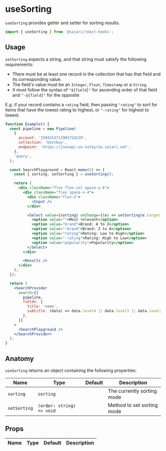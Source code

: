 
<SEO title="useSorting" description="useSorting provides getter/setter for sorting results." />

# useSorting

`useSorting` provides getter and setter for sorting results.

```js
import { useSorting } from '@sajari/react-hooks';
```

## Usage

`setSorting` expects a string, and that string must satisfy the following requirements:

- There must be at least one record in the collection that has that field and its corresponding value.
- The field's value must be an `Integer`, `Float`, `Timestamp` or a `String`.
- It must follow the syntax of `"${field}"` for ascending order of that field and `"-${field}"` for the opposite

E.g. if your record contains a `rating` field, then passing `"rating"` to sort for items that have the lowest rating to highest, or `"-rating"` for highest to lowest.

```jsx
function Example() {
  const pipeline = new Pipeline(
    {
      account: '1594153711901724220',
      collection: 'bestbuy',
      endpoint: 'https://jsonapi-us-valkyrie.sajari.net',
    },
    'query',
  );

  const SearchPlayground = React.memo(() => {
    const { sorting, setSorting } = useSorting();

    return (
      <div className="flex flex-col space-y-6">
        <div className="flex space-x-4">
          <div className="flex-1">
            <Input />
          </div>

          <Select value={sorting} onChange={(e) => setSorting(e.target.value)}>
            <option value="">Most relevant</option>
            <option value="brand">Brand: A to Z</option>
            <option value="-brand">Brand: Z to A</option>
            <option value="rating">Rating: Low to High</option>
            <option value="-rating">Rating: High to Low</option>
            <option value="popularity">Popularity</option>
          </Select>
        </div>

        <Results />
      </div>
    );
  });

  return (
    <SearchProvider
      search={{
        pipeline,
        fields: {
          title: 'name',
          subtitle: (data) => data.level4 || data.level3 || data.level2 || data.level1 || data.brand,
        },
      }}
    >
      <SearchPlayground />
    </SearchProvider>
  );
}
```

## Anatomy

`useSorting` returns an object containing the following properties:

| Name         | Type                      | Default | Description                |
| ------------ | ------------------------- | ------- | -------------------------- |
| `sorting`    | `sorting`                 |         | The currently sorting mode |
| `setSorting` | `(order: string) => void` |         | Method to set sorting mode |

## Props

| Name | Type | Default | Description |
| ---- | ---- | ------- | ----------- |
